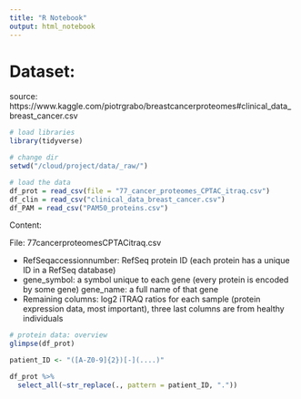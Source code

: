 ```yaml
---
title: "R Notebook"
output: html_notebook
---
```


# Dataset: 
source: https://www.kaggle.com/piotrgrabo/breastcancerproteomes#clinical_data_breast_cancer.csv

```r
# load libraries
library(tidyverse)
```

```r
# change dir
setwd("/cloud/project/data/_raw/")
```

```r
# load the data
df_prot = read_csv(file = "77_cancer_proteomes_CPTAC_itraq.csv")
df_clin = read_csv("clinical_data_breast_cancer.csv")
df_PAM = read_csv("PAM50_proteins.csv")
```

Content:

File: 77cancerproteomesCPTACitraq.csv

* RefSeqaccessionnumber: RefSeq protein ID (each protein has a unique
ID in a RefSeq database)
* gene_symbol: a symbol unique to each gene (every protein is encoded
by some gene)
gene_name: a full name of that gene
* Remaining columns: log2 iTRAQ ratios for each sample (protein
expression data, most important), three last columns are from healthy
individuals


```r
# protein data: overview
glimpse(df_prot)

```
```r
patient_ID <- "([A-Z0-9]{2})[-](....)"
```

```r
df_prot %>%
  select_all(~str_replace(., pattern = patient_ID, "."))
```

